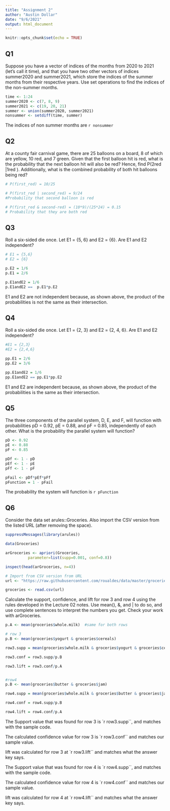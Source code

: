 ---
title: "Assignment 2"
author: "Austin Dollar"
date: "9/6/2021"
output: html_document
---

```{r setup, include=FALSE}
knitr::opts_chunk$set(echo = TRUE)
```


## Q1 

Suppose you have a vector of indices of the months from 2020 to
2021 (let’s call it time), and that you have two other vectors of
indices summer2020 and summer2021, which store the indices of
the summer months from their respective years. Use set operations
to find the indices of the non-summer months.


```{r Q1}

time <- 1:24
summer2020 <- c(7, 8, 9)
summer2021 <- c(19, 20, 21) 
summer <- union(summer2020, summer2021)
nonsummer <- setdiff(time, summer)

```

The indices of non summer months are `r nonsummer`

## Q2

At a county fair carnival game, there are 25 balloons on a board, 8
of which are yellow, 10 red, and 7 green. Given that the first
balloon hit is red, what is the probability that the next balloon hit
will also be red? Hence, find P(2red |1red ). Additionally, what is
the combined probability of both hit balloons being red?


```{r Q2}

# P(first_red) = 10/25

# P(first_red | second_red) = 9/24
#Probability that second balloon is red

# P(first_red & second-red) = (10*9)/(25*24) = 0.15
# Probability that they are both red


```


## Q3

Roll a six-sided die once. Let E1 = {5, 6} and E2 = {6}. Are E1
and E2 independent?


```{r, Q3}

# E1 = {5,6}   
# E2 = {6}   

p.E2 = 1/6
p.E1 = 2/6

p.E1andE2 = 1/6
p.E1andE2 ==  p.E1*p.E2

```

E1 and E2 are not independent because, as shown above, the product of the probabilities is not the same as their intersection.


## Q4 

Roll a six-sided die once. Let E1 = {2, 3} and E2 = {2, 4, 6}. Are
E1 and E2 independent?


```{r, Q4}

#E1 = {2,3}
#E2 = {2,4,6}

pp.E1 = 2/6
pp.E2 = 3/6

pp.E1andE2 = 1/6
pp.E1andE2 == pp.E1*pp.E2

```

E1 and E2 are independent because, as shown above, the product of the probabilities is the same as their intersection.


## Q5 

The three components of the parallel system, D, E, and F, will
function with probabilities pD = 0.92, pE = 0.88, and pF = 0.85,
independently of each other. What is the probability the parallel
system will function?


```{r, Q5}

pD <- 0.92
pE <- 0.88
pF <- 0.85

pDf <- 1 - pD
pEf <- 1 - pE
pFf <- 1 - pF

pFail <- pDf*pEf*pFf
pFunction = 1 - pFail

```

The probability the system will function is `r pFunction`

## Q6

Consider the data set arules::Groceries. Also import the CSV
version from the listed URL (after removing the space).


```{r, 6Question}

suppressMessages(library(arules))

data(Groceries)

arGroceries <- apriori(Groceries,
          parameter=list(supp=0.001, conf=0.8))

inspect(head(arGroceries, n=4))

# Import from CSV version from URL
url <- "https://raw.githubusercontent.com/roualdes/data/master/groceries.csv"

groceries <- read.csv(url)

```


Calculate the support, confidence, and lift for row 3 and row 4
using the rules developed in the Lecture 02 notes. Use mean(), &,
and | to do so, and use complete sentences to interpret the
numbers you get. Check your work with arGroceries.


```{r, Q6}

p.A <- mean(groceries$whole.milk)  #same for both rows

# row 3 
p.B <- mean(groceries$yogurt & groceries$cereals)

row3.supp = mean(groceries$whole.milk & groceries$yogurt & groceries$cereals)

row3.conf = row3.supp/p.B

row3.lift = row3.conf/p.A


#row4
p.B <- mean(groceries$butter & groceries$jam)

row4.supp = mean(groceries$whole.milk & groceries$butter & groceries$jam)

row4.conf = row4.supp/p.B

row4.lift = row4.conf/p.A

```

The Support value that was found for row 3 is `r row3.supp``, and matches with the sample code. 

The calculated confidence value for row 3 is `r row3.conf`` and matches our sample value.

lift was calculated for row 3 at `r row3.lift`` and matches what the answer key says. 


The Support value that was found for row 4 is `r row4.supp``, and matches with the sample code. 

The calculated confidence value for row 4 is `r row4.conf`` and matches our sample value.

lift was calculated for row 4 at `r row4.lift`` and matches what the answer key says. 
























